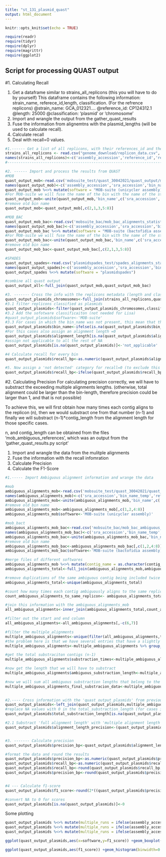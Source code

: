 ```yaml
---
title: "st_131_plasmid_quast"
output: html_document
---
```


```r
knitr::opts_knit$set(echo = TRUE)
```

```r
require(readr)
require(tidyr)
require(dplyr)
require(magrittr)
require(ggplot2)

```


## Script for processing QUAST output

#1. Calculating Recall

1. Get a dataframe similar to strains_all_replicons (this you will have to do by yourself)
This dataframe contains the following information: strain_name, referece_id,length, classification. (For the refrence replicons)
@strain_name: GCA_012321....
@reference_id: CP124312.1
@length: 25000
@classification: 'plasmid' or 'chromosome'
2. Import and wrangle the output from the gather_quast_results
3. Fuse the information from alignemtns with the plasmid_lengths (will be used to calculate recall).
4. Calculate recall
5. Deal with recall=0 values.
  
  

```r

#1.------ Get a list of all replicons, with their references_id and the lengths ----- #You should do get this info. Maybe using a little python script?
strains_all_replicons <- read.csv("genome_download/replicon_data.csv", header = FALSE)
names(strains_all_replicons)<-c('assembly_accession','reference_id','replicon_length','classification')
#------------------------------------------------------------------------------------__#

#2. ------ Import and process the results from QUAST
#MOB
quast_output_mob<-read.csv('mobsuite_test/quast_30042021/quast_output/mob_alignments_statistics.csv', sep=',', header=FALSE)
names(quast_output_mob)<-c('assembly_accession','sra_accession','bin_name_temp','reference_id','alignment_length','bin_length')
quast_output_mob %<>% mutate(software = "MOB-suite (unicycler assembly)")
#For MOB-suite we will fuse the name of the bin with the name of the strain, to be able to do statistics properly
quast_output_mob<-unite(quast_output_mob,'bin_name',c('sra_accession','bin_name_temp'),remove=FALSE) 
#remove old bin name
quast_output_mob<-quast_output_mob[,c(2,1,3,5:8)]

#MOB_BAC
quast_output_mob_bac<-read.csv('mobsuite_bac/mob_bac_alignments_statistics.csv', sep=',', header=FALSE)
names(quast_output_mob_bac)<-c('assembly_accession','sra_accession','bin_name_temp','reference_id','alignment_length','bin_length')
quast_output_mob_bac %<>% mutate(software = "MOB-suite (bactofidia assembly)")
#For MOB-suite we will fuse the name of the bin with the name of the strain, to be able to do statistics properly
quast_output_mob_bac<-unite(quast_output_mob_bac,'bin_name',c('sra_accession','bin_name_temp'),remove=FALSE) 
#remove old bin name
quast_output_mob_bac<-quast_output_mob_bac[,c(2,1,3,5:8)]

#SPADES
quast_output_spades<-read.csv('plasmidspades_test/spades_alignments_statistics.csv', sep = ',', header = FALSE)
names(quast_output_spades)<-c('assembly_accession','sra_accession','bin_name','reference_id','alignment_length','bin_length')
quast_output_spades %<>% mutate(software = "plasmidspades")

#combine all quast output
quast_output_all<-full_join(quast_output_mob,quast_output_mob_bac)

#3. ------- Cross the info with the replicons metadata (length and classification is most important) --------
quast_output_plasmids_chromosomes<-full_join(strains_all_replicons,quast_output_all,by=c('assembly_accession','reference_id'))
#3.1 filter replicons classified as plasmids
quast_output_plasmids<-filter(quast_output_plasmids_chromosomes,classification=='plasmid')
#3.2 Add the sofotware classificaiton (not needed for Lisa)
#quast_output_plasmids$software<-'MOB-suite'
#3.3 For cases in which the bin_name was not present, this mean that the tool did not detected this plasmid. Assign that category.
quast_output_plasmids$bin_name<-ifelse(is.na(quast_output_plasmids$bin_name),"not_detected",as.character(quast_output_plasmids$bin_name))
#For this cases also assign an alignment length =0
quast_output_plasmids$alignment_length[is.na(quast_output_plasmids$alignment_length)]<-0
#assign not applicable to all the rest of NA
quast_output_plasmids[is.na(quast_output_plasmids)]<-'not_applicable'

#4 Calculate recall for every bin
quast_output_plasmids$recall_bp<-as.numeric(quast_output_plasmids$alignment_length)/as.numeric(quast_output_plasmids$replicon_length)

#5. Now assign a 'not detected' category for recall=0 (to exclude this values from calculations)
quast_output_plasmids$recall_bp<-ifelse(quast_output_plasmids$recall_bp==0,'not_detected',as.numeric(quast_output_plasmids$recall_bp))

```


#2. Calculating Precision
For calculating precision correctly, we will have to substract the exceeding multiple alignments lengths. (otherwise, total alignment could be larger than the bin-length, therefore precision could be larger than 1, and that is not possible) 

To achieve this, we will first obtain how many times each contig aligns to the replicon (n), then we would substract one from that number (n-1) and finally we will substract (n-1)*contig_length from the alignment length for those specific cases.

n, and contig_length can be obtained from the files 'mob_ambiguous_references', which was an output from the 'gather_quast_results.py script'

1. Import and wrangle the data from the mulitple alignments
2. Fuse the information with the recall infomration
3. Calculate Precision
4. Calculate the F1-Score

```r

#1.----- Import Ambiguous alignment information and wrange the data

#mob
ambiguous_alignments_mob<-read.csv('mobsuite_test/quast_30042021/quast_output/mob_ambiguous_references.csv', sep=',', header=FALSE)
names(ambiguous_alignments_mob)<-c('sra_accession','bin_name_temp','reference_id','contig_name','contig_length','start','end')
ambiguous_alignments_mob<-unite(ambiguous_alignments_mob,'bin_name',c('sra_accession','bin_name_temp'),remove=FALSE) 
#remove old bin name
ambiguous_alignments_mob<-ambiguous_alignments_mob[,c(1,2,4:8)]
ambiguous_alignments_mob$software<-'MOB-suite (unicycler assembly)'

#mob_bact
ambiguous_alignments_mob_bac<-read.csv('mobsuite_bac/mob_bac_ambiguous_references.csv', sep=',', header=FALSE)
names(ambiguous_alignments_mob_bac)<-c('sra_accession','bin_name_temp','reference_id','contig_name','contig_length','start','end')
ambiguous_alignments_mob_bac<-unite(ambiguous_alignments_mob_bac,'bin_name',c('sra_accession','bin_name_temp'),remove=FALSE) 
#remove old bin name
ambiguous_alignments_mob_bac<-ambiguous_alignments_mob_bac[,c(1,2,4:8)]
ambiguous_alignments_mob_bac$software<-'MOB-suite (bactofidia assembly)'

#merge files of different softwares
ambiguous_alignments_mob %<>% mutate(contig_name = as.character(contig_name))
ambiguous_alignments_total<-full_join(ambiguous_alignments_mob,ambiguous_alignments_mob_bac)

#remove duplications of the same ambiguous contig being included twice
ambiguous_alignments_total<-unique(ambiguous_alignments_total)

#count how many times each contig ambiguously aligns to the same replicon (n)
count_ambiguous_alignments_to_same_replicon<- ambiguous_alignments_total %>% group_by(sra_accession,bin_name,reference_id,contig_name) %>% summarise(total_ambiguous_alignments=n())

#join this information with the ambiguous_alignments_mob
all_ambiguous_alignments<-inner_join(ambiguous_alignments_total,count_ambiguous_alignments_to_same_replicon,by=c('sra_accession','bin_name','reference_id','contig_name'))

#filter out the start and end column
all_ambiguous_alignments<-all_ambiguous_alignments[,-c(6,7)]

#filter the multiple_alignments 
multiple_ambiguous_alignments<-unique(filter(all_ambiguous_alignments,total_ambiguous_alignments>=2))
#the problem here is that we have several entries that have a slightly different contig lenght. We will retain the largest
multiple_ambiguous_alignments<-multiple_ambiguous_alignments %>% group_by(sra_accession,bin_name,reference_id,contig_name) %>% mutate(max_length=max(contig_length)) %>% ungroup() %>% filter(contig_length==max_length)

#get the total substraciton contigs (n-1)
multiple_ambiguous_alignments$substraction_times<-multiple_ambiguous_alignments$total_ambiguous_alignments-1

#now get the length that we will have to substract
multiple_ambiguous_alignments$ambiguous_substraction_length<-multiple_ambiguous_alignments$contig_length*multiple_ambiguous_alignments$substraction_times

#now we will sum all ambiguous substraction lengths that belong to the same bin_name/refrence_id (because there might be multiple contigs within the same bin that align to the same replicon)
multiple_ambiguous_alignments_final_substracion_data<-multiple_ambiguous_alignments %>% group_by(sra_accession,bin_name,reference_id,software) %>% summarise(total_substraction_length=sum(ambiguous_substraction_length))
 

#2.---- Cross information with the 'quast_output_plasmids' from previous section (this will allow us to calculate precision) ------
quast_output_plasmids<-left_join(quast_output_plasmids,multiple_ambiguous_alignments_final_substracion_data,by=c('sra_accession','bin_name','reference_id','software'))
#replace NA values with 0 in the total_substraction_length (for cases in which there are no multiple alignments)
quast_output_plasmids$total_substraction_length[is.na(quast_output_plasmids$total_substraction_length)]<-0

#2.1 Substract 'full alignment length' with 'multiple alignment length' to get the 'alignment length' that will be used for precision calculation
quast_output_plasmids$alignment_length_precision<-(quast_output_plasmids$alignment_length-quast_output_plasmids$total_substraction_length)


#3. ------- Calculate precision
quast_output_plasmids$precision_bp<-quast_output_plasmids$alignment_length_precision/as.numeric(quast_output_plasmids$bin_length)

#format the data and round the results
quast_output_plasmids$precision_bp<-as.numeric(quast_output_plasmids$precision_bp)
quast_output_plasmids$recall_bp<-as.numeric(quast_output_plasmids$recall_bp)
quast_output_plasmids$recall_bp<-round(quast_output_plasmids$recall_bp,3)
quast_output_plasmids$precision_bp<-round(quast_output_plasmids$precision_bp,3)


#4 --- Calculate f1-score
quast_output_plasmids$f1_score<-round(2*((quast_output_plasmids$precision_bp*quast_output_plasmids$recall_bp)/(quast_output_plasmids$precision_bp+quast_output_plasmids$recall_bp)),3)

#convert NA to 0 for scores
quast_output_plasmids[is.na(quast_output_plasmids)]<-0

```

Some plotting

```r
quast_output_plasmids %<>% mutate(multiple_runs = ifelse(assembly_accession=="GCA_002056635.1","A","no"))
quast_output_plasmids %<>% mutate(multiple_runs = ifelse(assembly_accession=="GCA_002180195.1","B",multiple_runs))
quast_output_plasmids %<>% mutate(multiple_runs = ifelse(assembly_accession=="GCA_002202175.1","C",multiple_runs))

```

```r
ggplot(quast_output_plasmids,aes(x=software,y=f1_score)) +geom_boxplot() +geom_jitter(shape=16, position=position_jitter(0.2))
```

```r
ggplot(quast_output_plasmids,aes(f1_score)) +geom_histogram(binwidth=0.02)
```

